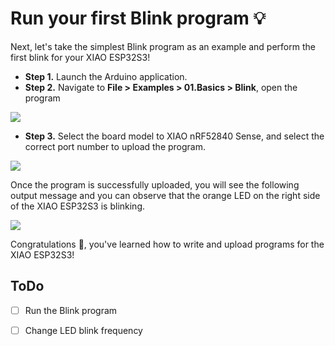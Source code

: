 # Run your first Blink program 💡

Next, let's take the simplest Blink program as an example and perform the first blink for your XIAO ESP32S3!

* **Step 1.** Launch the Arduino application.
* **Step 2.** Navigate to **File > Examples > 01.Basics > Blink**, open the program

![](https://files.seeedstudio.com/wiki/SeeedStudio-XIAO-ESP32S3/img/11.png)

* **Step 3.** Select the board model to XIAO nRF52840 Sense, and select the correct port number to upload the program.

![](https://files.seeedstudio.com/wiki/SeeedStudio-XIAO-ESP32S3/img/12.png)

Once the program is successfully uploaded, you will see the following output message and you can observe that the orange LED on the right side of the XIAO ESP32S3 is blinking.

![](https://files.seeedstudio.com/wiki/SeeedStudio-XIAO-ESP32S3/img/14.gif)

Congratulations 🎉, you've learned how to write and upload programs for the XIAO ESP32S3!

## ToDo

- [ ] Run the Blink program
- [ ] Change LED blink frequency

